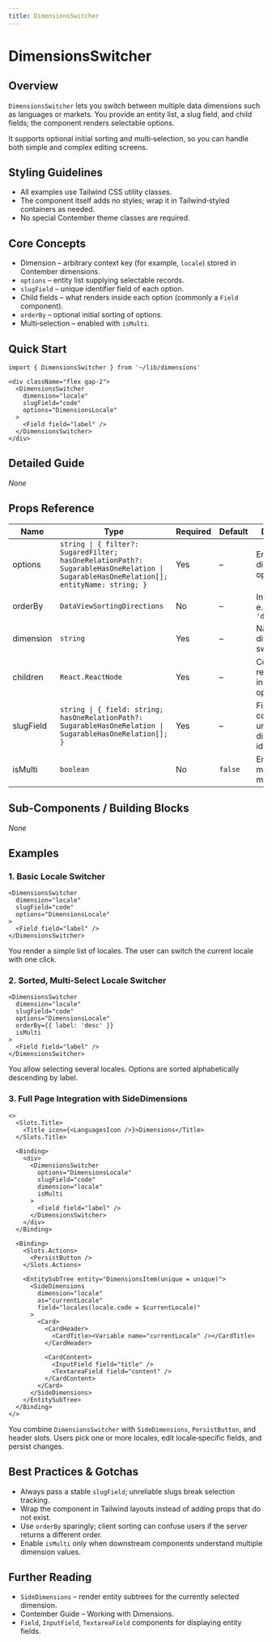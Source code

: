```yaml
---
title: DimensionsSwitcher
---
```


<!-- Edited by human: false -->
<!-- Examples count: 3 -->

# DimensionsSwitcher

## Overview
`DimensionsSwitcher` lets you switch between multiple data dimensions such as languages or markets.
You provide an entity list, a slug field, and child fields; the component renders selectable options.

It supports optional initial sorting and multi‑selection, so you can handle both simple and complex editing screens.

## Styling Guidelines
* All examples use Tailwind CSS utility classes.
* The component itself adds no styles; wrap it in Tailwind‑styled containers as needed.
* No special Contember theme classes are required.

## Core Concepts
* Dimension – arbitrary context key (for example, `locale`) stored in Contember dimensions.
* `options` – entity list supplying selectable records.
* `slugField` – unique identifier field of each option.
* Child fields – what renders inside each option (commonly a `Field` component).
* `orderBy` – optional initial sorting of options.
* Multi‑selection – enabled with `isMulti`.

## Quick Start
```tsx
import { DimensionsSwitcher } from '~/lib/dimensions'

<div className="flex gap-2">
  <DimensionsSwitcher
    dimension="locale"
    slugField="code"
    options="DimensionsLocale"
  >
    <Field field="label" />
  </DimensionsSwitcher>
</div>
```

## Detailed Guide
_None_

## Props Reference
| Name | Type | Required | Default | Description |
|------|------|----------|---------|-------------|
| options | `string \| { filter?: SugaredFilter; hasOneRelationPath?: SugarableHasOneRelation \| SugarableHasOneRelation[]; entityName: string; }` | Yes | – | Entity list for dimension options |
| orderBy | `DataViewSortingDirections` | No | – | Initial sorting, e.g., `{ label: 'desc' }` |
| dimension | `string` | Yes | – | Name of the dimension to switch |
| children | `React.ReactNode` | Yes | – | Components rendered inside each option |
| slugField | `string \| { field: string; hasOneRelationPath?: SugarableHasOneRelation \| SugarableHasOneRelation[]; }` | Yes | – | Field containing unique dimension identifiers |
| isMulti | `boolean` | No | `false` | Enables multi‑selection mode |

## Sub‑Components / Building Blocks
_None_

## Examples

### 1. Basic Locale Switcher
```tsx
<DimensionsSwitcher
  dimension="locale"
  slugField="code"
  options="DimensionsLocale"
>
  <Field field="label" />
</DimensionsSwitcher>
```
You render a simple list of locales. The user can switch the current locale with one click.

### 2. Sorted, Multi‑Select Locale Switcher
```tsx
<DimensionsSwitcher
  dimension="locale"
  slugField="code"
  options="DimensionsLocale"
  orderBy={{ label: 'desc' }}
  isMulti
>
  <Field field="label" />
</DimensionsSwitcher>
```
You allow selecting several locales. Options are sorted alphabetically descending by label.

### 3. Full Page Integration with SideDimensions
```tsx
<>
  <Slots.Title>
    <Title icon={<LanguagesIcon />}>Dimensions</Title>
  </Slots.Title>

  <Binding>
    <div>
      <DimensionsSwitcher
        options="DimensionsLocale"
        slugField="code"
        dimension="locale"
        isMulti
      >
        <Field field="label" />
      </DimensionsSwitcher>
    </div>
  </Binding>

  <Binding>
    <Slots.Actions>
      <PersistButton />
    </Slots.Actions>

    <EntitySubTree entity="DimensionsItem(unique = unique)">
      <SideDimensions
        dimension="locale"
        as="currentLocale"
        field="locales(locale.code = $currentLocale)"
      >
        <Card>
          <CardHeader>
            <CardTitle><Variable name="currentLocale" /></CardTitle>
          </CardHeader>

          <CardContent>
            <InputField field="title" />
            <TextareaField field="content" />
          </CardContent>
        </Card>
      </SideDimensions>
    </EntitySubTree>
  </Binding>
</>
```
You combine `DimensionsSwitcher` with `SideDimensions`, `PersistButton`, and header slots.
Users pick one or more locales, edit locale‑specific fields, and persist changes.

## Best Practices & Gotchas
* Always pass a stable `slugField`; unreliable slugs break selection tracking.
* Wrap the component in Tailwind layouts instead of adding props that do not exist.
* Use `orderBy` sparingly; client sorting can confuse users if the server returns a different order.
* Enable `isMulti` only when downstream components understand multiple dimension values.

## Further Reading
* `SideDimensions` – render entity subtrees for the currently selected dimension.
* Contember Guide – Working with Dimensions.
* `Field`, `InputField`, `TextareaField` components for displaying entity fields.

<!-- End of Generated Documentation -->
